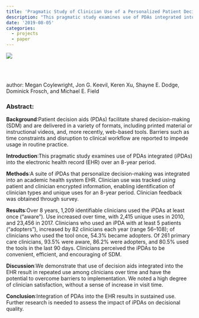 ```yaml
---
title: 'Pragmatic Study of Clinician Use of a Personalized Patient Decision Aid Integrated into the Electronic Health Record: An 8-Year Experience'
description: "This pragmatic study examines use of PDAs integrated into the electronic health record over an 8-year period."
date: '2019-08-05'
categories:
  - projects
  - paper
---
```


![](../../imgs/images_medium_tmj.2019.0112_figure4.jpg)  

[<img src="https://user-images.githubusercontent.com/37352799/44968016-258f3780-aefa-11e8-9a9a-f475f9029cc9.png" style="max-width:5%;min-width:40px;float:left;" alt="" />](https://www.liebertpub.com/doi/abs/10.1089/tmj.2019.0112)  

<br /><br />

author: Megan Coylewright, Jon G. Keevil, Keren Xu, Shayne E. Dodge, Dominick Frosch, and Michael E. Field  

### Abstract:   
**Background**:Patient decision aids (PDAs) facilitate shared decision-making (SDM) and are delivered in a variety of formats, including printed material or instructional videos, and, more recently, web-based tools. Barriers such as time constraints and disruption to clinical workflow are reported to impede usage in routine practice.

**Introduction**:This pragmatic study examines use of PDAs integrated (iPDAs) into the electronic health record (EHR) over an 8-year period.

**Methods**:A suite of iPDAs that personalize decision-making was integrated into an academic health system EHR. Clinician use was tracked using patient and clinician encrypted information, enabling identification of clinician types and unique uses for an 8-year period. Clinician feedback was obtained through survey.

**Results**:Over 8 years, 1,209 identifiable clinicians used the iPDAs at least once (“aware”). Use increased over time, with 2,415 unique uses in 2010, and 23,456 in 2017. Clinicians who used an iPDA with at least 5 patients (“adopters”), increased by 82 clinicians each year (range 56–108); of clinicians who used the tool once, 54.3% became adopters. Of 261 primary care clinicians, 93.5% were aware, 86.2% were adopters, and 80.5% used the tools in the last 90 days. Clinicians perceived the iPDAs to be convenient, efficient, and encouraging of SDM.  

**Discussion**:We demonstrate that use of decision aids integrated into the EHR result in repeated use among clinicians over time and have the potential to overcome barriers to implementation. We noted a high degree of clinician satisfaction, without a sense of increase in visit time.

**Conclusion**:Integration of PDAs into the EHR results in sustained use. Further research is needed to assess the impact of iPDAs on decisional quality.  

